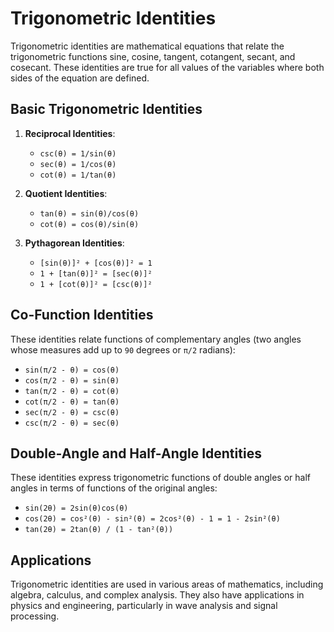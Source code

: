 # Trigonometric Identities

Trigonometric identities are mathematical equations that relate the trigonometric functions sine, cosine, tangent, cotangent, secant, and cosecant. These identities are true for all values of the variables where both sides of the equation are defined.

## Basic Trigonometric Identities

1. **Reciprocal Identities**:

    - `csc(θ) = 1/sin(θ)`
    - `sec(θ) = 1/cos(θ)`
    - `cot(θ) = 1/tan(θ)`

2. **Quotient Identities**:

    - `tan(θ) = sin(θ)/cos(θ)`
    - `cot(θ) = cos(θ)/sin(θ)`

3. **Pythagorean Identities**:

    - `[sin(θ)]² + [cos(θ)]² = 1`
    - `1 + [tan(θ)]² = [sec(θ)]²`
    - `1 + [cot(θ)]² = [csc(θ)]²`

## Co-Function Identities

These identities relate functions of complementary angles (two angles whose measures add up to `90` degrees or `π/2` radians):

- `sin(π/2 - θ) = cos(θ)`
- `cos(π/2 - θ) = sin(θ)`
- `tan(π/2 - θ) = cot(θ)`
- `cot(π/2 - θ) = tan(θ)`
- `sec(π/2 - θ) = csc(θ)`
- `csc(π/2 - θ) = sec(θ)`

## Double-Angle and Half-Angle Identities

These identities express trigonometric functions of double angles or half angles in terms of functions of the original angles:

- `sin(2θ) = 2sin(θ)cos(θ)`
- `cos(2θ) = cos²(θ) - sin²(θ) = 2cos²(θ) - 1 = 1 - 2sin²(θ)`
- `tan(2θ) = 2tan(θ) / (1 - tan²(θ))`

## Applications

Trigonometric identities are used in various areas of mathematics, including algebra, calculus, and complex analysis. They also have applications in physics and engineering, particularly in wave analysis and signal processing.
